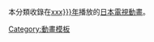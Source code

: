 {{WorksYearHeader|WorkType=日本電視動畫|SortKey={{{1|xxx}}}{{{2|x}}}|ParentType=日本動畫作品|ParentType2=日本電視節目| tens={{{1|0}}}|ones={{{2|0}}}}}
本分類收錄在[[{{{1|xxx}}}{{{2|x}}}年]]播放的[[日本電視動畫]]。<noinclude>
[[Category:動畫模板]]
[[Category:各年日本電視動畫| ]]
</noinclude>